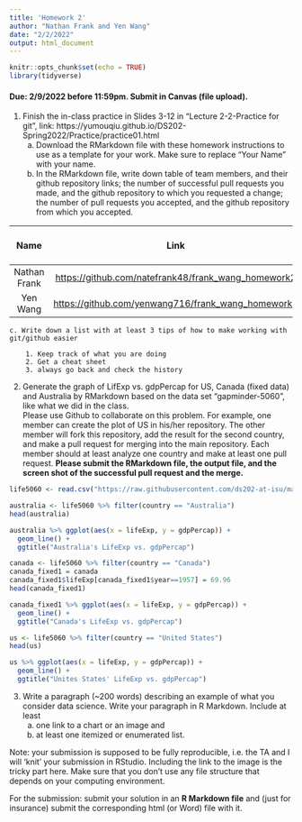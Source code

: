 ```yaml
---
title: 'Homework 2'
author: "Nathan Frank and Yen Wang"
date: "2/2/2022"
output: html_document
---
```


```r
knitr::opts_chunk$set(echo = TRUE)
library(tidyverse)
```

#### Due: 2/9/2022 before 11:59pm. Submit in Canvas (file upload).

1. Finish the in-class practice in Slides 3-12 in "Lecture 2-2-Practice for git", link: https://yumouqiu.github.io/DS202-Spring2022/Practice/practice01.html  
    a. Download the RMarkdown file with these homework instructions to use as a template for your work. Make sure to replace "Your Name" with your name.  
    b. In the RMarkdown file, write down table of team members, and their github repository links;
    the number of successful pull requests you made, and the github repository to which you requested a change;  
    the number of pull requests you accepted, and the github repository from which you accepted. 
    
| Name | Link | Pull Requests | Repsoitory | Pull Requests Accepted | Accepted From |
|:----:|:----:|:-------------:|:----------:|:----------------------:|:-------------:|
|Nathan Frank|<https://github.com/natefrank48/frank_wang_homework2>|0|N/A|1|yenwang716/frank_wang_homework2|
|Yen Wang|<https://github.com/yenwang716/frank_wang_homework2>|1|natefrank48/frank_wang_homework2|0|N/A|
    
    
    c. Write down a list with at least 3 tips of how to make working with git/github easier  
    
        1. Keep track of what you are doing
        2. Get a cheat sheet
        3. always go back and check the history 

2. Generate the graph of LifExp vs. gdpPercap for US, Canada (fixed data) and Australia by RMarkdown based on the data set "gapminder-5060", like what we did in the class.  
Please use Github to collaborate on this problem. For example, one member can create the plot of US in his/her repository. The other member will fork this repository, add the result for the second country, and make a pull request for merging into the main repository. Each member should at least analyze one country and make at least one pull request. **Please submit the RMarkdown file, the output file, and the screen shot of the successful pull request and the merge.**

```r
life5060 <- read.csv("https://raw.githubusercontent.com/ds202-at-isu/materials/master/01_collaborative-environment/data/gapminder-5060.csv")

australia <- life5060 %>% filter(country == "Australia")
head(australia)

australia %>% ggplot(aes(x = lifeExp, y = gdpPercap)) + 
  geom_line() +
  ggtitle("Australia's LifeExp vs. gdpPercap")
```


```r
canada <- life5060 %>% filter(country == "Canada")
canada_fixed1 = canada
canada_fixed1$lifeExp[canada_fixed1$year==1957] = 69.96
head(canada_fixed1)

canada_fixed1 %>% ggplot(aes(x = lifeExp, y = gdpPercap)) + 
  geom_line() +
  ggtitle("Canada's LifeExp vs. gdpPercap")
```


```r
us <- life5060 %>% filter(country == "United States")
head(us)

us %>% ggplot(aes(x = lifeExp, y = gdpPercap)) + 
  geom_line() +
  ggtitle("Unites States' LifeExp vs. gdpPercap")
```

3. Write a paragraph (~200 words) describing an example of what you consider data science. Write your paragraph in R Markdown. Include at least 
    a. one link to a chart or an image and 
    b. at least one itemized or enumerated list.
    

Note: your submission is supposed to be fully reproducible, i.e. the TA and I will 'knit' your submission in RStudio. Including the link to the image is the tricky part here. Make sure that you don't use any file structure that depends on your computing environment.


For the submission: submit your solution in an **R Markdown file** and (just for insurance) submit the corresponding html (or Word) file with it. 